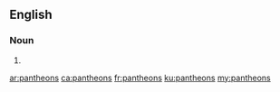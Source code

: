 ==English==

===Noun===
{{head|en|plural}}

# {{plural of|pantheon|lang=en}}

[[ar:pantheons]]
[[ca:pantheons]]
[[fr:pantheons]]
[[ku:pantheons]]
[[my:pantheons]]